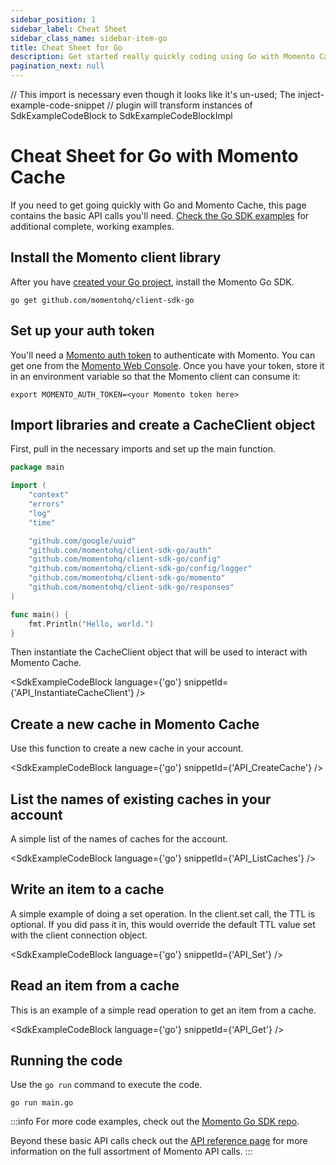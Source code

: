 ```yaml
---
sidebar_position: 1
sidebar_label: Cheat Sheet
sidebar_class_name: sidebar-item-go
title: Cheat Sheet for Go
description: Get started really quickly coding using Go with Momento Cache
pagination_next: null
---
```


// This import is necessary even though it looks like it's un-used; The inject-example-code-snippet
// plugin will transform instances of SdkExampleCodeBlock to SdkExampleCodeBlockImpl

# Cheat Sheet for Go with Momento Cache
If you need to get going quickly with Go and Momento Cache, this page contains the basic API calls you'll need. [Check the Go SDK examples](https://github.com/momentohq/client-sdk-go/tree/main/examples) for additional complete, working examples.

## Install the Momento client library

After you have [created your Go project](https://go.dev/doc/code#Command), install the Momento Go SDK.
```cli
go get github.com/momentohq/client-sdk-go
``` 

## Set up your auth token

You'll need a [Momento auth token](/develop/basics/working-with-momento-auth-tokens) to authenticate with Momento.  You can get one from the [Momento Web Console](https://console.gomomento.com/caches).
Once you have your token, store it in an environment variable so that the Momento client can consume it:

```
export MOMENTO_AUTH_TOKEN=<your Momento token here>
```

## Import libraries and create a CacheClient object
First, pull in the necessary imports and set up the main function.

```go
package main

import (
	"context"
	"errors"
	"log"
	"time"

	"github.com/google/uuid"
	"github.com/momentohq/client-sdk-go/auth"
	"github.com/momentohq/client-sdk-go/config"
	"github.com/momentohq/client-sdk-go/config/logger"
	"github.com/momentohq/client-sdk-go/momento"
	"github.com/momentohq/client-sdk-go/responses"
)

func main() {
    fmt.Println("Hello, world.")
}
```

Then instantiate the CacheClient object that will be used to interact with Momento Cache.

<SdkExampleCodeBlock language={'go'} snippetId={'API_InstantiateCacheClient'} />

## Create a new cache in Momento Cache
Use this function to create a new cache in your account.

<SdkExampleCodeBlock language={'go'} snippetId={'API_CreateCache'} />

## List the names of existing caches in your account
A simple list of the names of caches for the account.

<SdkExampleCodeBlock language={'go'} snippetId={'API_ListCaches'} />

## Write an item to a cache
A simple example of doing a set operation. In the client.set call, the TTL is optional. If you did pass it in, this would override the default TTL value set with the client connection object.

<SdkExampleCodeBlock language={'go'} snippetId={'API_Set'} />

## Read an item from a cache
This is an example of a simple read operation to get an item from a cache.

<SdkExampleCodeBlock language={'go'} snippetId={'API_Get'} />

## Running the code
Use the `go run` command to execute the code.

```cli
go run main.go
```

:::info
For more code examples, check out the [Momento Go SDK repo](https://github.com/momentohq/client-sdk-go/tree/main/examples).

Beyond these basic API calls check out the [API reference page](/develop/api-reference/index.mdx) for more information on the full assortment of Momento API calls.
:::

